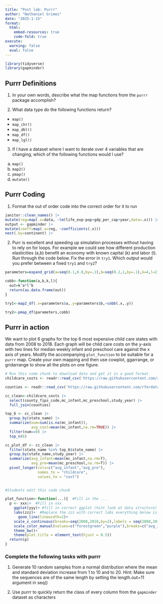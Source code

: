 ```yaml
---
title: "Post lab: Purrr"
author: "Nathaniel Grimes"
date: "2025-1-15"
format: 
  html:
    embed-resources: true
    code-fold: true
execute:
  warning: false
  eval: false
---
```


```r

library(tidyverse)
library(gapminder)
```

## Purrr Definitions

1. In your own words, describe what the map functions from the `purrr` package accomplish?

2. What data type do the following functions return?

  + `map()`
  + `map_chr()`
  + `map_dbl()`
  + `map_df()`
  + `map_lgl()`

3. If I have a dataset where I want to iterate over 4 variables that are changing, which of the following functions would I use?

  a. `map()`
  b. `map2()`
  c. `pmap()`
  d. `mutate()`

## Purrr Coding

1. Format the out of order code into the correct order for it to run

```r
janitor::clean_names() |> 
mutate(reg=map(.x=data, ~lm(life_exp~pop+gdp_per_cap+year,data=.x))) |> 
output <- gapminder |> 
mutate(coeff=map(.x=reg, ~coefficients(.x)))
nest(.by=continent) |> 
```

2. Purr is excellent and speeding up simulation processes without having to rely on for loops. For example we could see how different production elasticities (a,b) benefit an economy with known capital (k) and labor (l). Run through the code below. Fix the error in `try1`. Which output would you prefer between a fixed `try1` and `try2`?


```r
parameters=expand_grid(a=seq(0.1,0.8,by=.1),b=seq(0.2,1,by=.1),k=4,l=2)

cobb<-function(a,b,k,l){
  out=k^a*l^b
  return(as.data.frame(out))
}

try1<-map2_df(.x=parameters$a,.y=parameters$b,~cobb(.x,.y))

try2<-pmap_df(parameters,cobb)

```


## Purrr in action

We want to plot 6 graphs for the top 6 most expensive child care states with data from 2008 to 2018. Each graph will be child care costs on the y-axis with two lines for median weekly infant and preschool care against the x axis of years. Modify the accompanying `plot_function` to be suitable for a `purrr` map. Create your own mapping and then use cowplot, ggarrange, or gridarrange to show all the plots on one figure. 

```r

# Run this code chunk to download data and get it in a good format
childcare_costs <- readr::read_csv('https://raw.githubusercontent.com/rfordatascience/tidytuesday/master/data/2023/2023-05-09/childcare_costs.csv') 

counties <- readr::read_csv('https://raw.githubusercontent.com/rfordatascience/tidytuesday/master/data/2023/2023-05-09/counties.csv')

cc_clean<-childcare_costs |> 
  select(county_fips_code,mc_infant,mc_preschool,study_year) |> 
  full_join(counties)

top_6 <- cc_clean |>  
  group_by(state_name) |> 
  summarize(num=sum(is.na(mc_infant)),
            avg_cost=mean(mc_infant,na.rm=TRUE)) |> 
  filter(num==0) |> 
  top_n(6)

cc_plot_df <- cc_clean |> 
  filter(state_name %in% top_6$state_name) |> 
  group_by(state_name,study_year) |> 
  summarize(avg_infant=mean(mc_infant,na.rm=T),
            avg_pre=mean(mc_preschool,na.rm=T)) |> 
  pivot_longer(cols=c("avg_infant","avg_pre"),
               names_to = "childcare",
               values_to = "cost")
  
```


```r
#Students edit this code chunk

plot_function<-function(...){  #Fill in the ...
  p <- xxx|>  #Fill in xxx
    ggplot(yyy)+ #fill in correct ggplot (hint look at data structure)
    labs(zzz)+  #Replace the zzz with correct labs everything below is correct, don't modify.
      geom_line(linewidth=2)+
    scale_x_continuous(breaks=seq(2008,2018,by=2),labels = seq(2008,2018,by=2))+
    scale_color_manual(values=c("forestgreen","purple"),breaks=c("avg_infant","avg_pre"),labels=c("Infant","Preschool"),name="")+
    theme_bw()+
    theme(plot.title = element_text(hjust = 0.5))
  return(p)
}
```





### Complete the following tasks with purrr

1. Generate 10 random samples from a normal distribution where the mean and standard deviation increase from 1 to 10 and  to 20. Hint: Make sure the sequences are of the same length by setting the length.out=11 argument in seq()

2. Use purrr to quickly return the class of every column from the `gapminder` dataset as characters




